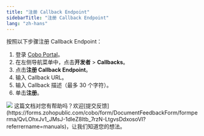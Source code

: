 ```yaml
---
title: "注册 Callback Endpoint"
sidebarTitle: "注册 Callback Endpoint"
lang: "zh-hans"
---
```


按照以下步骤注册 Callback Endpoint：

1. 登录 [Cobo Portal](https://portal.cobo.com/login)。
2. 在左侧导航菜单中，点击**开发者** > **Callbacks**。
3. 点击**注册 Callback Endpoint**。
4. 输入 Callback URL。
5. 输入 Callback 描述（最多 30 个字符）。
6. 单击**注册**。

<img src="/cn/images/developer-console/register_callback_endpoint.png" className="screenshot_modal"/>
<Tip>这篇文档对您有帮助吗？欢迎[提交反馈](https://forms.zohopublic.com/cobo/form/DocumentFeedbackForm/formperma/QvLOhxJv1_JMsJ-1dleZ8Itb_7rzN-LtgvsDdxosoVI?referrername=manuals)，让我们知道您的想法。</Tip>